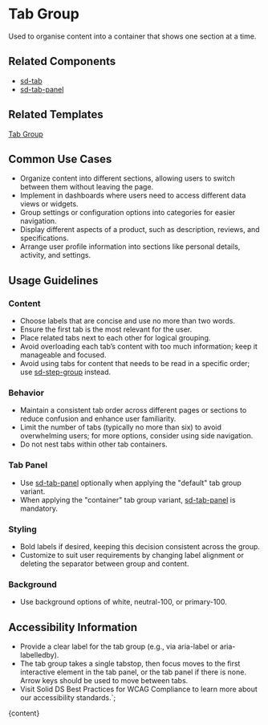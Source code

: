 


# Tab Group

Used to organise content into a container that shows one section at a time.

<DefaultStory />

<DocumentationLinks storybookLink="${storybookLink}" figmaLibrary="${figmaLibrary}" figmaDocs="${figmaDocs}" />

## Related Components

- [sd-tab](?path=/docs/components-sd-tab--docs)
- [sd-tab-panel](?path=/docs/components-sd-tab-panel--docs)

## Related Templates

[Tab Group](?path=/docs/templates-tab-group--docs)

## Common Use Cases

- Organize content into different sections, allowing users to switch between them without leaving the page.
- Implement in dashboards where users need to access different data views or widgets.
- Group settings or configuration options into categories for easier navigation.
- Display different aspects of a product, such as description, reviews, and specifications.
- Arrange user profile information into sections like personal details, activity, and settings.

## Usage Guidelines

### Content

- Choose labels that are concise and use no more than two words.
- Ensure the first tab is the most relevant for the user.
- Place related tabs next to each other for logical grouping.
- Avoid overloading each tab’s content with too much information; keep it manageable and focused.
- Avoid using tabs for content that needs to be read in a specific order; use [sd-step-group](?path=/docs/components-sd-step-group--docs) instead.

### Behavior

- Maintain a consistent tab order across different pages or sections to reduce confusion and enhance user familiarity.
- Limit the number of tabs (typically no more than six) to avoid overwhelming users; for more options, consider using side navigation.
- Do not nest tabs within other tab containers.

### Tab Panel

- Use [sd-tab-panel](?path=/docs/components-sd-tab-panel--docs) optionally when applying the "default" tab group variant.
- When applying the "container" tab group variant, [sd-tab-panel](?path=/docs/components-sd-tab-panel--docs) is mandatory.

### Styling

- Bold labels if desired, keeping this decision consistent across the group.
- Customize to suit user requirements by changing label alignment or deleting the separator between group and content.

### Background

- Use background options of white, neutral-100, or primary-100.

## Accessibility Information

- Provide a clear label for the tab group (e.g., via aria-label or aria-labelledby).
- The tab group takes a single tabstop, then focus moves to the first interactive element in the tab panel, or the tab panel if there is none. Arrow keys should be used to move between tabs.
- Visit <sd-link href="https://www.figma.com/design/YDktJcseQIIQbsuCpoKS4V/Component-Docs?node-id=10708-5011&t=Z1FxSGWkmXG5r5sw-4" target="_blank">Solid DS Best Practices for WCAG Compliance</sd-link> to learn more about our accessibility standards.`;

<Meta title="Components/sd-tab-group/Overview" />

<OverviewFormatter story={TabGroupStories.Default}>{content}</OverviewFormatter>
